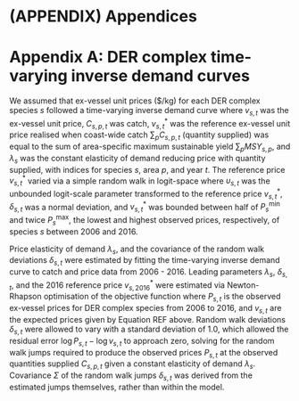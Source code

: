 \clearpage

# (APPENDIX) Appendices {-}


# Appendix A: DER complex time-varying inverse demand curves

We assumed that ex-vessel unit prices ($/kg) for each DER complex 
species $s$ followed a time-varying inverse demand curve
\begin{equation}
v_{s,t}(\sum_{p} C_{s,p,t}) = v^*_{s,t} \left( \frac{\sum_p C_{s,p,t}}{ \sum_p MSY_{SS,s,p}}  \right) ^{1/\lambda_s},
\end{equation}
where $v_{s,t}$ was the ex-vessel unit price, $C_{s,p,t}$ was catch,
$v^*_{s,t}$ was the reference ex-vessel unit price realised when coast-wide 
catch $\sum_p C_{s,p,t}$ (quantity supplied) was equal to the sum of area-specific maximum 
sustainable yield $\sum_p MSY_{s,p}$, and $\lambda_s$ was the constant 
elasticity of demand reducing price with quantity supplied, with indices for
species $s$, area $p$, and year $t$. The reference price $v^*_{s,t}$ varied 
via a simple random walk in logit-space
\begin{align}
\logit \upsilon_{s,t} &= \logit \upsilon_{s,t-1} + \delta_{s,t}, \\
v^*_{s,t} &= 0.5 \cdot P^{min}_{s} + \frac{\mathcal{P}^{max}_s - \mathcal{P}^{min}_s}{1 + exp(-\logit \upsilon{s,t})}
\end{align}
where $\upsilon_{s,t}$ was the unbounded logit-scale parameter transformed
to the reference price $v^*_{s,t}$, $\delta_{s,t}$ was a normal deviation, 
and $v^*_{s,t}$ was bounded between half of $P^{\min}_s$ and twice
$P^{\max}_s$, the lowest and highest observed prices, respectively, of 
species $s$ between 2006 and 2016.

Price elasticity of demand $\lambda_s$, and the covariance of the random walk 
deviations $\delta_{s,t}$ were estimated by fitting the time-varying
inverse demand curve to catch and price data from 2006 - 2016. Leading
parameters $\lambda_s$, $\delta_{s,t}$, and the 2016 reference price
$v^*_{s,2016}$ were estimated via Newton-Rhapson optimisation of the
objective function
\begin{equation}
\mathcal{O} = \frac{33}{2} \left( \frac{\left( \log P_{s,t} - \log v_{s,t} \right)^2}{33} + 1 \right) + \sum_{s,t} \delta_{s,t}^2,
\end{equation} 
where $P_{s,t}$ is the observed ex-vessel prices for DER complex species
from 2006 to 2016, and $v_{s,t}$ are the expected prices given by Equation 
REF above. Random walk deviations $\delta_{s,t}$ were allowed to vary with 
a standard deviation of 1.0, which allowed the residual error 
$\log P_{s,t} - \log v_{s,t}$ to approach zero, solving for the random walk 
jumps required to produce the observed prices $P_{s,t}$ at the observed 
quantities supplied $C_{s,p,t}$ given a constant elasticity of 
demand $\lambda_s$. Covariance $\Sigma$ of the random walk jumps
$\delta_{s,t}$ was derived from the estimated jumps themselves, rather
than within the model.




